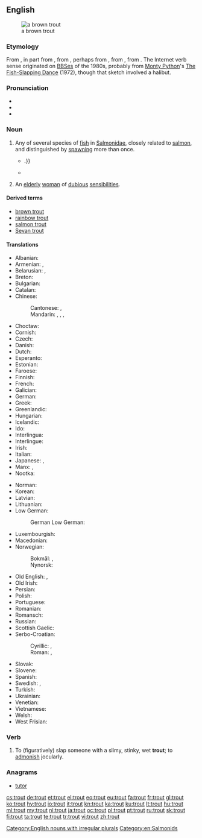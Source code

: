 ==English==
[[Image:Bachforelle Zeichnung.jpg|thumb|a brown trout]]

===Etymology===
From {{etyl|ang|en}} {{term|truht|lang=ang}}, in part from {{etyl|fro|en}} {{term|truite|lang=fro}}, from {{etyl|LL.|en}} {{term|tructa|lang=la}}, perhaps from {{etyl|grc|en}} {{term|τρώκτης||nibbler|lang=grc}}, from {{term|τρώγω||I gnaw|lang=grc}}, from {{etyl|ine-pro|en}} {{m|ine-pro|*tere-||to rub, to turn}}. The Internet verb sense originated on [[BBS]]es of the 1980s, probably from [[w:Monty Python|Monty Python]]'s [[w:The Fish-Slapping Dance|The Fish-Slapping Dance]] (1972), though that sketch involved a halibut.

===Pronunciation===
* {{IPA|/tɹaʊt/|lang=en}}
* {{audio|en-us-trout.ogg|Audio (US)|lang=en}}
* {{rhymes|aʊt|lang=en}}

===Noun===
{{wikipedia}}
{{en-noun|trout|trouts}}

# Any of several species of [[fish]] in [[Salmonidae]], closely related to [[salmon]], and distinguished by [[spawn]]ing more than once.
#: {{usex|lang=en|Many anglers consider '''trout''' to be the archetypical quarry.}}
#* {{quote-book|year=1898|author={{w|Winston Churchill (novelist)|Winston Churchill}}
|title={{w|The Celebrity}}|chapter=8
|passage=Now we plunged into a deep shade with the boughs lacing each other overhead, and crossed dainty, rustic bridges over the cold '''trout'''-streams, the boards giving back the clatter of our horses' feet:{{...}}.}}
#* {{quote-book|year=1922|author={{w|Michael Arlen}}|title=“Piracy”: A Romantic Chronicle of These Days|chapter=3/19/2|url=http://openlibrary.org/works/OL1519647W
|passage=“This morning,” he said, “We will fish, Turner. We will cast for '''trout''' so that we may catch grayling.”}}
# {{label|en|British|pejorative}} An [[elderly]] [[woman]] of [[dubious]] [[sensibilities]].
#: {{usex|lang=en|Look, you silly old '''trout''', you can't keep bringing home cats! You can't afford the ones you have!}}

====Derived terms====
* [[brown trout]]
* [[rainbow trout]]
* [[salmon trout]]
* [[Sevan trout]]

====Translations====
{{trans-top|fish}}
* Albanian: {{t|sq|troftë|f}}
* Armenian: {{t|hy|կարմրախայտ}}, {{qualifier|Sevan trout}} {{t|hy|իշխան}}
* Belarusian: {{t|be|стронга|f|tr=strónha|sc=Cyrl}}, {{t|be|фарэль|f|tr=farelʹ|sc=Cyrl}}
* Breton: {{t|br|dluzh|m}}
* Bulgarian: {{t+|bg|пъстърва|f|tr=pǎstǎrva|sc=Cyrl}}
* Catalan: {{t|ca|truita|f}}
* Chinese:
*: Cantonese: {{t|yue|鱒魚|sc=Hani}}, {{t|yue|鳟鱼|tr=zyun1 jyu4*2|sc=Hani}}
*: Mandarin: {{t+|cmn|尊魚|sc=Hani}}, {{t+|cmn|尊鱼|tr=zūnyú|sc=Hani}}, {{t+|cmn|鱒魚|sc=Hani}}, {{t+|cmn|鳟鱼|tr=zūnyú|sc=Hani}}
* Choctaw: {{t|cho|sakli}}
* Cornish: {{t|kw|truth|m}}
* Czech: {{t+|cs|pstruh|m}}
* Danish: {{t+|da|ørred|c}}
* Dutch: {{t+|nl|forel|m}}
* Esperanto: {{t|eo|truto}}
* Estonian: {{t|et|forell}}
* Faroese: {{t|fo|eyriði|m}}
* Finnish: {{t+|fi|taimen}}
* French: {{t+|fr|truite|f}}
* Galician: {{t+|gl|troita|f}}
* German: {{t+|de|Forelle|f}}
* Greek: {{t+|el|πέστροφα|f}}
* Greenlandic: {{t|kl|eqaluk}}
* Hungarian: {{t+|hu|pisztráng}}
* Icelandic: {{t|is|silungur|m}}
* Ido: {{t+|io|truto}}
* Interlingua: {{t|ia|tructa}}
* Interlingue: {{t|ie|trute}}
* Irish: {{t|ga|breac|m}}
* Italian: {{t+|it|trota|f}}
* Japanese: {{t+|ja|鱒|tr=ます, masu|sc=Jpan}}, {{t|ja|マス|tr=masu|sc=Jpan}}
* Manx: {{t|gv|brack|m}}, {{t|gv|breck|m}}
* Nootka: {{t|nuk|tʼaatwin}}
{{trans-mid}}
* Norman: {{t|nrf|truite|f}}
* Korean: {{t|ko|송어|sc=Kore}}
* Latvian: {{t|lv|forele|f}}
* Lithuanian: {{t|lt|upėtakis|m}}
* Low German:
*: German Low German: {{t|nds-de|forell}}
* Luxembourgish: {{t|lb|Frell|f}}
* Macedonian: {{t|mk|пастрмка|f|tr=pástrmka}}
* Norwegian:
*: Bokmål: {{t+|no|ørret|m}}, {{t+|no|aure|m}}
*: Nynorsk: {{t+|nn|aure|m}}
* Old English: {{t|ang|sceota|m|alt=sceōta}}, {{t|ang|forn|f}}
* Old Irish: {{t|sga|brecc|m}}
* Persian: {{t+|fa|قزل‌آلا|tr=qezel-âlâ|sc=fa-Arab}}
* Polish: {{t+|pl|pstrąg|m}}
* Portuguese: {{t+|pt|truta|f}}
* Romanian: {{t+|ro|păstrăv|m}}
* Romansch: {{t|rm|litgiva|f}}
* Russian: {{t+|ru|форе́ль|f|tr=forɛ́lʹ}}
* Scottish Gaelic: {{t|gd|breac|m}}
* Serbo-Croatian:
*: Cyrillic: {{t|sh|пастрва|f}}, {{t|sh|пастрмка|f}}
*: Roman: {{t+|sh|pastrva|f}}, {{t|sh|pastrmka|f}}
* Slovak: {{t|sk|pstruh|m}}
* Slovene: {{t+|sl|postrv|f}}
* Spanish: {{t+|es|trucha|f}}
* Swedish: {{t+|sv|forell|c}}, {{t+|sv|öring|c}}
* Turkish: {{t-check|tr|[[ala]][[balık]]}} <!-- was "[[ala]][[balık]]" - assumed sum-of-parts; if an idiom, remove the wikilinks to the individual words. see [[User:Kephir/gadgets/xte#Translation_fixing]] -->
* Ukrainian: {{t|uk|форель|f|tr=forelʹ}}
* Venetian: {{t+|vec|truta|f}}
* Vietnamese: {{t|vi|cá hồi}}
* Welsh: {{t+|cy|brithyll|m}}
* West Frisian: {{t|fy|forel|c}}
{{trans-bottom}}

===Verb===
{{en-verb}}

# {{context|Internet|_|chat|lang=en}} To (figuratively) slap someone with a slimy, stinky, wet '''trout'''; to [[admonish]] jocularly.

===Anagrams===
* [[tutor#English|tutor]]

[[Category:English nouns with irregular plurals]]
[[Category:en:Salmonids]]

[[cs:trout]]
[[de:trout]]
[[et:trout]]
[[el:trout]]
[[eo:trout]]
[[eu:trout]]
[[fa:trout]]
[[fr:trout]]
[[gl:trout]]
[[ko:trout]]
[[hy:trout]]
[[io:trout]]
[[it:trout]]
[[kn:trout]]
[[ka:trout]]
[[ku:trout]]
[[lt:trout]]
[[hu:trout]]
[[ml:trout]]
[[my:trout]]
[[nl:trout]]
[[ja:trout]]
[[oc:trout]]
[[pl:trout]]
[[pt:trout]]
[[ru:trout]]
[[sk:trout]]
[[fi:trout]]
[[ta:trout]]
[[te:trout]]
[[tr:trout]]
[[vi:trout]]
[[zh:trout]]